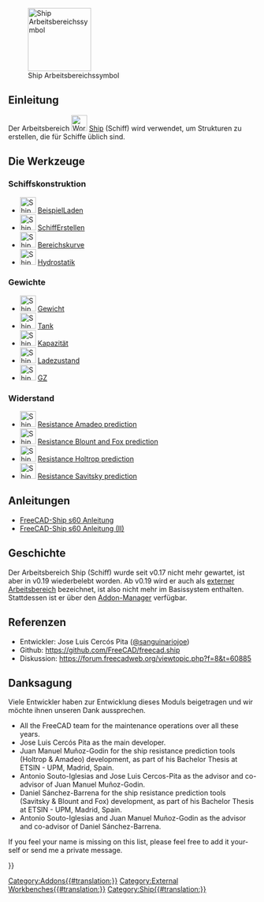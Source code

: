<languages/>

[[Image:Workbench_Ship.svg|thumb|128px|Ship Arbeitsbereichssymbol]]

{{TOCright}}

<span id="Introduction"></span>
==Einleitung==

Der Arbeitsbereich [[Image:Workbench_Ship.svg|32px]] [[Ship_Workbench/de|Ship]] (Schiff) wird verwendet, um Strukturen zu erstellen, die für Schiffe üblich sind.

<span id="The_Tools"></span>
==Die Werkzeuge==

<span id="Ship_Design"></span>
===Schiffskonstruktion===

* [[Image:Ship_LoadExample.svg|32px]] [[Ship_LoadExample/de|BeispielLaden]]
* [[Image:Ship_CreateShip.svg|32px]] [[Ship_CreateShip/de|SchiffErstellen]]
* [[Image:Ship_AreasCurve.svg|32px]] [[Ship_AreasCurve/de|Bereichskurve]]
* [[Image:Ship_Hydrostatics.svg|32px]] [[Ship_Hydrostatics/de|Hydrostatik]]

<span id="Weights"></span>
===Gewichte===

* [[Image:Ship_Weight.svg|32px]] [[Ship_Weight/de|Gewicht]]
* [[Image:Ship_Tank.svg|32px]] [[Ship_Tank/de|Tank]]
* [[Image:Ship_Capacity.svg|32px]] [[Ship_Capacity/de|Kapazität]]
* [[Image:Ship_LoadCondition.svg|32px]] [[Ship_LoadCondition/de|Ladezustand]]
* [[Image:Ship_GZ.svg|32px]] [[Ship_GZ/de|GZ]]

<span id="Resistance"></span>
===Widerstand===

* [[Image:Ship_ResistanceAmadeo.svg|32px]] [[Ship_ResistanceAmadeo/de|Resistance Amadeo prediction]]
* [[Image:Ship_ResistanceBlountFox.svg|32px]] [[Ship_ResistanceBlountFox/de|Resistance Blount and Fox prediction]]
* [[Image:Ship_ResistanceHoltrop.svg|32px]] [[Ship_ResistanceHoltrop/de|Resistance Holtrop prediction]]
* [[Image:Ship_ResistanceSavitsky.svg|32px]] [[Ship_ResistanceSavitsky/de|Resistance Savitsky prediction]]

<span id="Tutorials"></span>
==Anleitungen==

* [[FreeCAD-Ship_s60_tutorial/de|FreeCAD-Ship s60 Anleitung]]
* [[FreeCAD-Ship_s60_tutorial_(II)/de|FreeCAD-Ship s60 Anleitung (II)]]

<span id="History"></span>
==Geschichte==

Der Arbeitsbereich Ship (Schiff) wurde seit v0.17 nicht mehr gewartet, ist aber in v0.19 wiederbelebt worden. Ab v0.19 wird er auch als [[External_workbenches/de|externer Arbeitsbereich]] bezeichnet, ist also nicht mehr im Basissystem enthalten. Stattdessen ist er über den [[Std_AddonMgr/de|Addon-Manager]] verfügbar.

<span id="References"></span>
==Referenzen==

<div class="mw-translate-fuzzy">
* Entwickler: Jose Luis Cercós Pita ([https://github.com/sanguinariojoe @sanguinariojoe])
* Github: https://github.com/FreeCAD/freecad.ship
* Diskussion: https://forum.freecadweb.org/viewtopic.php?f=8&t=60885
</div>

<span id="Acknowledgments"></span>
==Danksagung==

Viele Entwickler haben zur Entwicklung dieses Moduls beigetragen und wir möchte ihnen unseren Dank aussprechen.

<div lang="en" dir="ltr" class="mw-content-ltr">
* All the FreeCAD team for the maintenance operations over all these years.
* Jose Luis Cercós Pita as the main developer.
* Juan Manuel Muñoz-Godin for the ship resistance prediction tools (Holtrop & Amadeo) development, as part of his Bachelor Thesis at ETSIN - UPM, Madrid, Spain.
* Antonio Souto-Iglesias and Jose Luis Cercos-Pita as the advisor and co-advisor of Juan Manuel Muñoz-Godin.
* Daniel Sánchez-Barrena for the ship resistance prediction tools (Savitsky & Blount and Fox) development, as part of his Bachelor Thesis at ETSIN - UPM, Madrid, Spain.
* Antonio Souto-Iglesias and Juan Manuel Muñoz-Godin as the advisor and co-advisor of Daniel Sánchez-Barrena.
</div>

<div lang="en" dir="ltr" class="mw-content-ltr">
If you feel your name is missing on this list, please feel free to add it yourself or send me a private message.
</div>


{{Userdocnavi{{#translation:}}}}
[[Category:Addons{{#translation:}}]]
[[Category:External Workbenches{{#translation:}}]]
[[Category:Ship{{#translation:}}]]